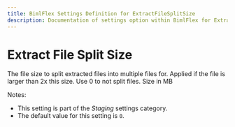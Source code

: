 ---
title: BimlFlex Settings Definition for ExtractFileSplitSize
description: Documentation of settings option within BimlFlex for ExtractFileSplitSize
---
<head>
  <meta name="varigenceProduct" content="BimlFlex"></meta>
  <meta name="varigenceArticleType" content="Reference"></meta>
</head>


# Extract File Split Size

The file size to split extracted files into multiple files for. Applied if the file is larger than 2x this size. Use 0 to not split files. Size in MB

Notes:

* This setting is part of the *Staging* settings category.
* The default value for this setting is `0`.
